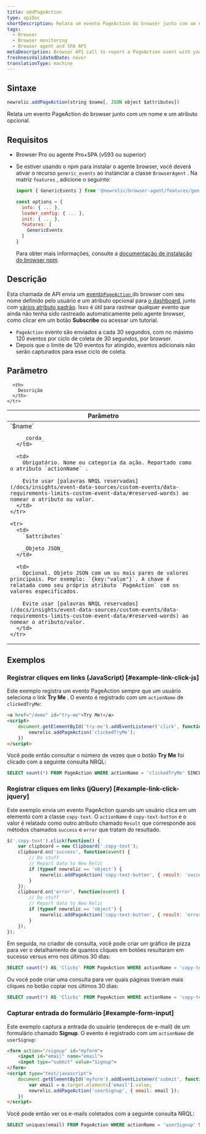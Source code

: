 ```yaml
---
title: addPageAction
type: apiDoc
shortDescription: Relata um evento PageAction do browser junto com um nome e um atributo opcional.
tags:
  - Browser
  - Browser monitoring
  - Browser agent and SPA API
metaDescription: Browser API call to report a PageAction event with your user-defined name and attributes to New Relic Dashboards.
freshnessValidatedDate: never
translationType: machine
---
```


## Sintaxe

```js
newrelic.addPageAction(string $name[, JSON object $attributes])
```

Relata um evento PageAction do browser junto com um nome e um atributo opcional.

## Requisitos

* Browser Pro ou agente Pro+SPA (v593 ou superior)

* Se estiver usando o npm para instalar o agente browser, você deverá ativar o recurso `generic_events` ao instanciar a classe `BrowserAgent` . Na matriz `features` , adicione o seguinte:

  ```js
  import { GenericEvents } from '@newrelic/browser-agent/features/generic_events';

  const options = {
    info: { ... },
    loader_config: { ... },
    init: { ... },
    features: [
      GenericEvents
    ]
  }
  ```

  Para obter mais informações, consulte a [documentação de instalação do browser npm](https://www.npmjs.com/package/@newrelic/browser-agent#new-relic-browser-agent).

## Descrição

Esta chamada de API envia um [evento`PageAction` ](/docs/insights/explore-data/custom-events/insert-browser-custom-events-attributes-insights-javascript-api)do browser com seu nome definido pelo usuário e um atributo opcional para [o dashboard](/docs/query-your-data/explore-query-data/dashboards/introduction-new-relic-one-dashboards), junto com [vários atributo padrão](/attribute-dictionary/?event=PageAction). Isso é útil para rastrear qualquer evento que ainda não tenha sido rastreado automaticamente pelo agente browser, como clicar em um botão <DNT>**Subscribe**</DNT> ou acessar um tutorial.

* `PageAction` evento são enviados a cada 30 segundos, com no máximo 120 eventos por ciclo de coleta de 30 segundos, por browser.
* Depois que o limite de 120 eventos for atingido, eventos adicionais não serão capturados para esse ciclo de coleta.

## Parâmetro

<table>
  <thead>
    <tr>
      <th width="25%">
        Parâmetro
      </th>

      <th>
        Descrição
      </th>
    </tr>
  </thead>

  <tbody>
    <tr>
      <td>
        `$name`

        _corda_
      </td>

      <td>
        Obrigatório. Nome ou categoria da ação. Reportado como o atributo `actionName` .

        Evite usar [palavras NRQL reservadas](/docs/insights/event-data-sources/custom-events/data-requirements-limits-custom-event-data/#reserved-words) ao nomear o atributo ou valor.
      </td>
    </tr>

    <tr>
      <td>
        `$attributes`

        _Objeto JSON_
      </td>

      <td>
        Opcional. Objeto JSON com um ou mais pares de valores principais. Por exemplo: `{key:"value"}`. A chave é relatada como seu próprio atributo `PageAction` com os valores especificados.

        Evite usar [palavras NRQL reservadas](/docs/insights/event-data-sources/custom-events/data-requirements-limits-custom-event-data/#reserved-words) ao nomear o atributo/valor.
      </td>
    </tr>
  </tbody>
</table>

## Exemplos

### Registrar cliques em links (JavaScript) [#example-link-click-js]

Este exemplo registra um evento PageAction sempre que um usuário seleciona o link <DNT>**Try Me**</DNT> . O evento é registrado com um `actionName` de `clickedTryMe`:

```html
<a href="/demo" id="try-me">Try Me!</a>
<script>
    document.getElementById('try-me').addEventListener('click', function(e) {
        newrelic.addPageAction('clickedTryMe');
    })
</script>
```

Você pode então consultar o número de vezes que o botão <DNT>**Try Me**</DNT> foi clicado com a seguinte consulta NRQL:

```sql
SELECT count(*) FROM PageAction WHERE actionName = 'clickedTryMe' SINCE 1 hour ago
```

### Registrar cliques em links (jQuery) [#example-link-click-jquery]

Este exemplo envia um evento PageAction quando um usuário clica em um elemento com a classe `copy-text`. O `actionName` é `copy-text-button` e o valor é relatado como outro atributo chamado `Result` que corresponde aos métodos chamados `success` e `error` que tratam do resultado.

```js
$('.copy-text').click(function() {
    var clipboard = new Clipboard('.copy-text');
    clipboard.on('success', function(event) {
        // Do stuff
        // Report data to New Relic
        if (typeof newrelic == 'object') {
            newrelic.addPageAction('copy-text-button', { result: 'success' });
        }
    });
    clipboard.on('error', function(event) {
        // Do stuff
        // Report data to New Relic
        if (typeof newrelic == 'object') {
            newrelic.addPageAction('copy-text-button', { result: 'error' });
        }
    });
});
```

Em seguida, no criador de consulta, você pode criar um gráfico de pizza para ver o detalhamento de quantos cliques em botões resultaram em sucesso versus erro nos últimos 30 dias:

```sql
SELECT count(*) AS 'Clicks' FROM PageAction WHERE actionName = 'copy-text-button' FACET result SINCE 30 days ago
```

Ou você pode criar uma consulta para ver quais páginas tiveram mais cliques no botão copiar nos últimos 30 dias:

```sql
SELECT count(*) AS 'Clicks' FROM PageAction WHERE actionName = 'copy-text-button' FACET currentUrl SINCE 30 days ago
```

### Capturar entrada do formulário [#example-form-input]

Este exemplo captura a entrada do usuário (endereços de e-mail) de um formulário chamado <DNT>**Signup**</DNT>. O evento é registrado com um `actionName` de `userSignup`:

```html
<form action="/signup" id="myform">
    <input id="email" name="email">
    <input type="submit" value="Signup">
</form>
<script type="text/javascript">
    document.getElementById('myform').addEventListener('submit', function(e) {
        var email = e.target.elements['email'].value;
        newrelic.addPageAction('userSignup', { email: email });
    })
</script>
```

Você pode então ver os e-mails coletados com a seguinte consulta NRQL:

```sql
SELECT uniques(email) FROM PageAction WHERE actionName = 'userSignup' SINCE 1 hour ago
```

